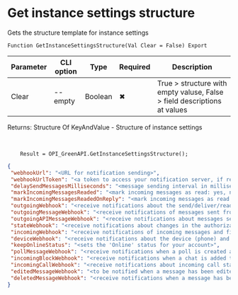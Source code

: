 ﻿---
sidebar_position: 13
---


# Get instance settings structure
 Gets the structure template for instance settings



`Function GetInstanceSettingsStructure(Val Clear = False) Export`

  | Parameter | CLI option | Type | Required | Description |
  |-|-|-|-|-|
  | Clear | --empty | Boolean | &#x2716; | True > structure with empty valuse, False > field descriptions at values |

  
  Returns:  Structure Of KeyAndValue - Structure of instance settings

<br/>




```bsl title="1C:Enterprise/OneScript code example"
    Result = OPI_GreenAPI.GetInstanceSettingsStructure();
```
 



```json title="Result"
{
 "webhookUrl": "<URL for notification sending>",
 "webhookUrlToken": "<a token to access your notification server, if required>",
 "delaySendMessagesMilliseconds": "<message sending interval in milliseconds>",
 "markIncomingMessagesReaded": "<mark incoming messages as read: yes, no>",
 "markIncomingMessagesReadedOnReply": "<mark incoming messages as read when sending a message to chat: yes, no>",
 "outgoingWebhook": "<receive notifications about the send/deliver/read status of outgoing messages: yes, no>",
 "outgoingMessageWebhook": "<receive notifications of messages sent from phone: yes, no>",
 "outgoingAPIMessageWebhook": "<receive notifications about messages sent via API: yes, no>",
 "stateWebhook": "<receive notifications about changes in the authorization state of the instance: yes, no>",
 "incomingWebhook": "<receive notifications of incoming messages and files: yes, no>",
 "deviceWebhook": "<receive notifications about the device (phone) and battery level: yes, no>",
 "keepOnlineStatus": "<sets the 'Online' status for your account>",
 "pollMessageWebhook": "<receive notifications when a poll is created and voted on: yes, no>",
 "incomingBlockWebhook": "<receive notifications when a chat is added to the blocked contacts list: yes, no>",
 "incomingCallWebhook": "<receive notifications about incoming call statuses: yes, no>",
 "editedMessageWebhook": "<to be notified when a message has been edited: yes, no>",
 "deletedMessageWebhook": "<receive notifications when a message has been deleted: yes, no>"
}
```
